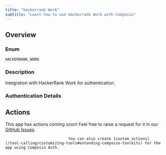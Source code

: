 ```yaml
---
title: "Hackerrank Work"
subtitle: "Learn how to use Hackerrank Work with Composio"
---
```



## Overview

### Enum
`HACKERRANK_WORK`

### Description
Integration with HackerRank Work for authentication.

### Authentication Details

<Accordion title="BASIC">
<ParamField path="username" type="string" required={true}>
</ParamField>

<ParamField path="password" type="string" required={true}>
</ParamField>

</Accordion>


## Actions

This app has actions coming soon! Feel free to raise a request for it in our [GitHub Issues](https://github.com/ComposioHQ/composio/issues).
                                
                                You can also create [custom actions](/tool-calling/customizing-tools#extending-composio-toolkits) for the app using Composio Auth.